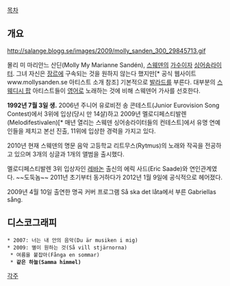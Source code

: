 [[목차]]
== 개요 ==
http://salange.blogg.se/images/2009/molly_sanden_300_29845713.gif

몰리 미 마리안느 산딘(Molly My Marianne Sandén), [[스웨덴]]의 [[가수]]이자 [[싱어송라이터]]. 그녀 자신은 [[장르]]에 구속되는 것을 원하지 않는다 했지만[* 공식 웹사이트 www.mollysanden.se 아티스트 소개 참조] 기본적으로 [[발라드]]를 부른다. 대부분의 [[스웨디시 팝]] 아티스트들이 [[영어]]로 노래하는 것에 비해 스웨덴어 가사를 선호한다.   

'''1992년 7월 3일 생.''' 2006년 주니어 유로비전 송 콘테스트(Junior Eurovision Song Contest)에서 3위에 입상(당시 만 14살)하고 2009년 멜로디페스티발렌(Melodifestivalen)[* 매년 열리는 스웨덴 싱어송라이터들의 컨테스트]에서 유명 연예인들을 제치고 본선 진출, 11위에 입상한 경력을 가지고 있다. 

2010년 현재 스웨덴의 명문 음악 고등학교 리트무스(Rytmus)의 노래와 작곡을 전공하고 있으며 3개의 싱글과 1개의 앨범을 출시했다. 

멜로디페스티발렌 3위 입상자인 [[레바논]] 출신의 에릭 사드(Eric Saade)와 연인관계였다. ~~도둑놈~~ 2011년 초기부터 동거하다가 2012년 1월 9일에 공식적으로 헤어졌다.



{{{#!html
 <object width="480" height="385"><param name="movie" value="http://www.youtube.com/v/hYfIMXkV9Q4&hl=ko_KR&fs=1&"></param><param name="allowFullScreen" value="true"></param><param name="allowscriptaccess" value="always"></param><embed src="http://www.youtube.com/v/hYfIMXkV9Q4&hl=ko_KR&fs=1&" type="application/x-shockwave-flash" allowscriptaccess="always" allowfullscreen="true" width="480" height="385"></embed></object>}}}

2009년 4월 10일 출연한 명곡 커버 프로그램 Så ska det låta에서 부른 Gabriellas sång.



== 디스코그래피 ==
 * 2007: 너는 내 안의 음악(Du är musiken i mig)
 * 2009: 별이 원하는 것(Så vill stjärnorna)
  * 여름을 붙잡아(Fånga en sommar)
  * '''같은 하늘(Samma himmel)'''


[[각주]]
